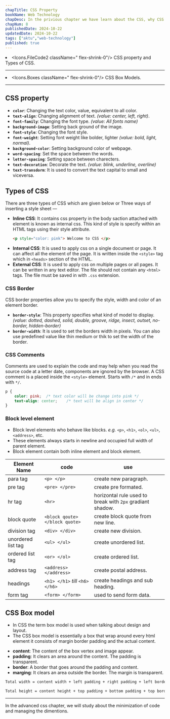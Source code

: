 ```yaml
---
chapTitle: CSS Property 
bookName: Web Technology
chapDesc: In the privious chapter we have learn about the CSS, why CSS is important for us as a programmer. Some basic syntax and selectors.
chapNum: 8
publishedDate: 2024-10-22
updatedDate: 2024-10-22
tags: ["aktu","web-technology"]
published: true
---
```


<ChapIntro><li className="flex gap-3"><Icons.FileCode2 className=" flex-shrink-0"/> CSS property and Types of CSS. </li><hr className="my-2"/><li className="flex gap-3"><Icons.Boxes className=" flex-shrink-0"/> CSS Box Models. </li></ChapIntro>

---
## CSS property
- **```color```**: Changing the text color, value, equivalent to all color.
- **```text-align```**: Changing alignment of text. *(value: center, left, right)*.
- **```font-family```**: Changing the font type. *(value: All fonts name)*
- **```background-image```**: Setting back ground of the image.
- **```font-style```**: Changing the font style.
- **```font-weight```**: Setting font weight like bolder, lighter *(value: bold, light, normal)*.
- **```background-color```**: Setting background color of webpage.
- **```word-spacing```**: Set the space between the words.
- **```letter-spacing```**: Setting space between charecters.
- **```text-decoration```**: Decorate the text. *(value: blink, underline, overline)*
- **```text-transdorm```**: It is used to convert the text capital to small and viceversa.

## Types of CSS
There are three types of CSS which are given below or Three ways of inserting a style sheet &mdash;
- **Inline CSS**: It contains css property in the body saction attached with element is known as internal css. This kind of style is specify within an HTML tags using their style attribute.
    ```html
    <p style="color: pink"> Welcome to CSS </p>
    ```
- **Internal CSS**: It is used to apply css on a single document or page. It can affect all the element of the page. It is written inside the ```<style>``` tag which in ```<heads>``` section of the HTML.
- **External CSS**: It is used to apply css on multiple pages or all pages. It can be written in any text editor. The file should not contain any ```<html>``` tags. The file must be saved in with ```.css``` extension.

### CSS Border
CSS border properties allow you to specify the style, width and color of an element border.

- **```border-style```**: This property specifies what kind of model to display. *(value: dotted, dashed, solid, double, groove, ridge, insect, outset, no-border, hidden-border)*
- **```border-width```**: It is used to set the borders width in pixels. You can also use predefined value like thin medium or thik to set the width of the border.

### CSS Comments
Comments are used to explain the code and may help when you read the source code at a letter date, components are ignored by the browser. A CSS comment is a placed inside the ```<style>``` element. Starts with ```/*``` and in ends with ```*/```.
```css
p {
    color: pink;  /* text color will be change into pink */
    text-align: center;    /* text will be align in center */
}
```

### Block level element
- Block level elements who behave like blocks. *e.g.* ```<p>```, ```<h1>```, ```<ol>```, ```<ul>```, ```<address>```, etc.
- These elements always starts in newline and occupied full width of parent element.
- Block element contain both inline element and block element.

| Element Name | code | use |
| ------------ | ---- | ---- |
| para tag | ```<p> </p>``` | create new paragraph. |
| pre tag | ```<pre> </pre>``` | create pre formated. |
| hr tag | ```<hr>``` | horizontal rule used to break with ```2px``` gradiant shadow. |
| block quote | ```<block qoute> </block quote>``` | create block quote from new line. |
| division tag | ```<div> </div>``` | create new division. |
| unordered list tag | ```<ul> </ul>``` | create unordered list. |
| ordered list tag | ```<or> </ol>``` | create ordered list. |
| address tag | ```<address> </address>``` | create postal address. |
| headings | ```<h1> </h1>``` *till* ```<h6> </h6>``` | create headings and sub heading. |
| form tag | ```<form> </form>``` | used to send form data. |

## CSS Box model
- In CSS the term box model is used when talking about design and layout.
- The CSS box model is essentially a box that wrap around every html element it consists of margin border padding and the actual content.

<FigureMdx lightUrl="wt-css-box-model" desc="CSS Box Model diagram"/>

- **content**: The content of the box vertex and image appear.
- **padding**: It clears an area around the content. The padding is transparent.
- **border**: A border that goes around the padding and content.
- **marging**: It clears an area outside the border. The margin is transparent. 

``` makefile
Total width = content width + left padding + right padding + left border + right border 
```
``` makefile
Total height = content height + top padding + bottom padding + top border + bottom border 
```
---

<NextUp nextChap="9" nextChapName="CSS Advanced" nextChapLink="/web-technology/css-advanced"> In the advanced css chapter, we will study about the minimization of code and managing the dimentions.</NextUp>
